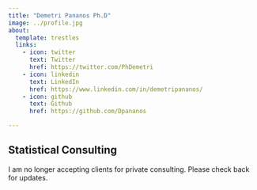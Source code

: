 ```yaml
---
title: "Demetri Pananos Ph.D"
image: ../profile.jpg
about:
  template: trestles
  links:
    - icon: twitter
      text: Twitter
      href: https://twitter.com/PhDemetri
    - icon: linkedin
      text: LinkedIn
      href: https://www.linkedin.com/in/demetripananos/
    - icon: github
      text: Github
      href: https://github.com/Dpananos

---
```


## Statistical Consulting

I am no longer accepting clients for private consulting.  Please check back for updates.
